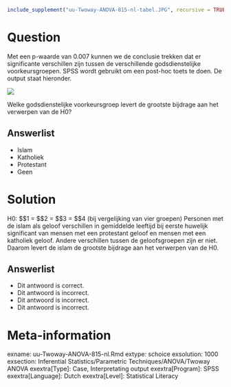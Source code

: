 ```r
include_supplement("uu-Twoway-ANOVA-815-nl-tabel.JPG", recursive = TRUE)
```

Question
========
  
Met een p-waarde van 0.007 kunnen we de conclusie trekken dat er significante verschillen zijn tussen de verschillende godsdienstelijke voorkeursgroepen. SPSS wordt gebruikt om een post-hoc toets te doen. De output staat hieronder.

![](uu-Twoway-ANOVA-815-nl-tabel.JPG)
  
Welke godsdienstelijke voorkeursgroep levert de grootste bijdrage aan het verwerpen van de H0?
  
Answerlist
----------
* Islam
* Katholiek
* Protestant
* Geen

Solution
========
  
H0: $\mu$1 = $\mu$2 = $\mu$3 = $\mu$4 (bij vergelijking van vier groepen)
Personen met de islam als geloof verschillen in gemiddelde leeftijd bij eerste huwelijk  significant van mensen met een protestant geloof en mensen met een katholiek geloof. Andere verschillen tussen de geloofsgroepen zijn er niet. Daarom levert de islam de grootste bijdrage aan het verwerpen van de H0.


Answerlist
----------
* Dit antwoord is correct.
* Dit antwoord is incorrect.
* Dit antwoord is incorrect.
* Dit antwoord is incorrect.

Meta-information
================
exname: uu-Twoway-ANOVA-815-nl.Rmd
extype: schoice
exsolution: 1000
exsection: Inferential Statistics/Parametric Techniques/ANOVA/Twoway ANOVA
exextra[Type]: Case, Interpretating output
exextra[Program]: SPSS
exextra[Language]: Dutch
exextra[Level]: Statistical Literacy